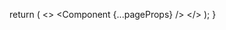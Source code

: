 
  return (
    <>
        <style jsx global>{`
        :root {
          --font-orbitron: ${orbitron.style.fontFamily};
        }
      `}</style>
      <Component {...pageProps} />
    </>
  );
}
